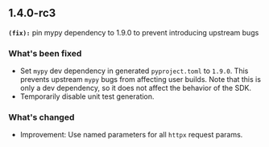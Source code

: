## 1.4.0-rc3
**`(fix):`** pin mypy dependency to 1.9.0 to prevent introducing upstream bugs

### What's been fixed
- Set `mypy` dev dependency in generated `pyproject.toml` to `1.9.0`. This prevents upstream `mypy` bugs from affecting user builds. Note that this is only a dev dependency, so it does not affect the behavior of the SDK.
- Temporarily disable unit test generation.

### What's changed
- Improvement: Use named parameters for all `httpx` request params.

